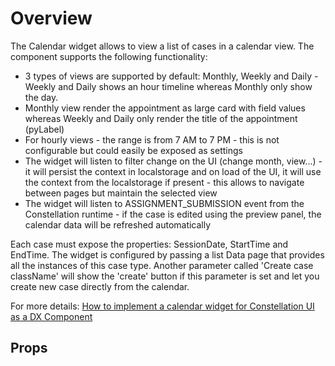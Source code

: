 
<Meta of={DemoStories} />

# Overview

The Calendar widget allows to view a list of cases in a calendar view. The component supports the following functionality:
- 3 types of views are supported by default: Monthly, Weekly and Daily - Weekly and Daily shows an hour timeline whereas Monthly only show the day.
- Monthly view render the appointment as large card with field values whereas Weekly and Daily only render the title of the appointment (pyLabel)
- For hourly views - the range is from 7 AM to 7 PM - this is not configurable but could easily be exposed as settings
- The widget will listen to filter change on the UI (change month, view...) - it will persist the context in localstorage and on load of the UI, it will use the context from the localstorage if present - this allows to navigate between pages but maintain the selected view
- The widget will listen to ASSIGNMENT_SUBMISSION event from the Constellation runtime - if the case is edited using the preview panel, the calendar data will be refreshed automatically

Each case must expose the properties: SessionDate, StartTime and EndTime.
The widget is configured by passing a list Data page that provides all the instances of this case type.
Another parameter called 'Create case className' will show the 'create' button if this parameter is set and let you create new case directly from the calendar.

For more details: [How to implement a calendar widget for Constellation UI as a DX Component](https://support.pega.com/discussion/how-implement-calendar-widget-constellation-ui-dx-component)

<Primary />

## Props

<Controls />
